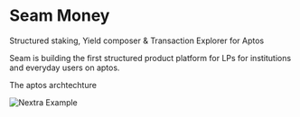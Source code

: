 
# Seam Money

Structured staking, Yield composer & Transaction Explorer for Aptos

Seam is building the first structured product platform for LPs for institutions and everyday users on aptos.

The aptos archtechture 

<Bleed>![Nextra Example](../public/seam.png)</Bleed>
